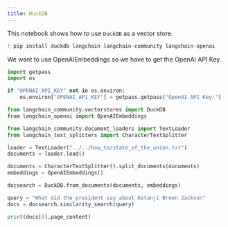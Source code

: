 ```yaml
---
title: DuckDB
---
```


This notebook shows how to use `DuckDB` as a vector store.


```python
! pip install duckdb langchain langchain-community langchain-openai
```

We want to use OpenAIEmbeddings so we have to get the OpenAI API Key. 


```python
import getpass
import os

if "OPENAI_API_KEY" not in os.environ:
    os.environ["OPENAI_API_KEY"] = getpass.getpass("OpenAI API Key:")
```


```python
from langchain_community.vectorstores import DuckDB
from langchain_openai import OpenAIEmbeddings
```


```python
from langchain_community.document_loaders import TextLoader
from langchain_text_splitters import CharacterTextSplitter

loader = TextLoader("../../how_to/state_of_the_union.txt")
documents = loader.load()

documents = CharacterTextSplitter().split_documents(documents)
embeddings = OpenAIEmbeddings()
```


```python
docsearch = DuckDB.from_documents(documents, embeddings)

query = "What did the president say about Ketanji Brown Jackson"
docs = docsearch.similarity_search(query)
```


```python
print(docs[0].page_content)
```
